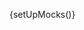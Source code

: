 
{setUpMocks()}

<Meta
  title="Modular Checkout/Postal Code Form"
  Components="justifi-postal-code-form"
  of={JustifiPostalCodeForm}
/>

<Title />

---

Renders a form for collecting the postal code as part of a checkout flow.

This component is **designed to be used within** the `justifi-modular-checkout` and **does not accept props directly**. Instead, it relies on the shared state passed through the Stencil Store, managed by the `justifi-modular-checkout` component.

> **Note:** This component is specifically designed to be used in conjunction with the `justifi-card-form` component. Alternatively, you can provide the postal code by passing a `billingInformation` object with an `address_postal_code` field as an argument to the `submitCheckout` method called on the `justifi-modular-checkout` component. See the [Modular Checkout docs](/docs/modular-checkout-modular-checkout--docs) for more information.

**Authorization** and business context are also handled by `justifi-modular-checkout`, which manages authentication tokens and related configuration.

This component exposes **no public methods or properties** and is not intended for standalone use.

# Example Usage

---

<ComponentBox>
  <justifi-modular-checkout
    account-id="acc_123"
    auth-token="123abc"
    checkout-id="cho_123"
  >
    <justifi-card-form />
    <justifi-postal-code-form />
  </justifi-modular-checkout>
</ComponentBox>

---

<Source dark language="html" code={codeExampleFull} />

